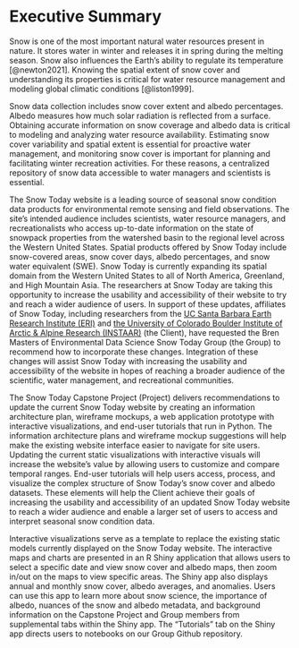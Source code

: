 # Executive Summary {-}

Snow is one of the most important natural water resources present in nature. It stores water in winter and releases it in spring during the melting season. Snow also influences the Earth’s ability to regulate its temperature [@newton2021]. Knowing the spatial extent of snow cover and understanding its properties is critical for water resource management and modeling global climatic conditions [@liston1999].

Snow data collection includes snow cover extent and albedo percentages. Albedo measures how much solar radiation is reflected from a surface. Obtaining accurate information on snow coverage and albedo data is critical to modeling and analyzing water resource availability. Estimating snow cover variability and spatial extent is essential for proactive water management, and monitoring snow cover is important for planning and facilitating winter recreation activities. For these reasons, a centralized repository of snow data accessible to water managers and scientists is essential.

The Snow Today website is a leading source of seasonal snow condition data products for environmental remote sensing and field observations. The site’s intended audience includes scientists, water resource managers, and recreationalists who access up-to-date information on the state of snowpack properties from the watershed basin to the regional level across the Western United States. Spatial products offered by Snow Today include snow-covered areas, snow cover days, albedo percentages, and snow water equivalent (SWE). Snow Today is currently expanding its spatial domain from the Western United States to all of North America, Greenland, and High Mountain Asia. The researchers at Snow Today are taking this opportunity to increase the usability and accessibility of their website to try and reach a wider audience of users. In support of these updates, affiliates of Snow Today, including researchers from the [UC Santa Barbara Earth Research Institute (ERI)](https://www.eri.ucsb.edu/) and [the University of Colorado Boulder Institute of Arctic & Alpine Research (INSTAAR)](https://instaar.colorado.edu/) (the Client), have requested the Bren Masters of Environmental Data Science Snow Today Group (the Group) to recommend how to incorporate these changes. Integration of these changes will assist Snow Today with increasing the usability and accessibility of the website in hopes of reaching a broader audience of the scientific, water management, and recreational communities. 

The Snow Today Capstone Project (Project) delivers recommendations to update the current Snow Today website by creating an information architecture plan, wireframe mockups, a web application prototype with interactive visualizations, and end-user tutorials that run in Python. The information architecture plans and wireframe mockup suggestions will help make the existing website interface easier to navigate for site users. Updating the current static visualizations with interactive visuals will increase the website’s value by allowing users to customize and compare temporal ranges. End-user tutorials will help users access, process, and visualize the complex structure of Snow Today’s snow cover and albedo datasets. These elements will help the Client achieve their goals of increasing the usability and accessibility of an updated Snow Today website to reach a wider audience and enable a larger set of users to access and interpret seasonal snow condition data.

Interactive visualizations serve as a template to replace the existing static models currently displayed on the Snow Today website. The interactive maps and charts are presented in an R Shiny application that allows users to select a specific date and view snow cover and albedo maps, then zoom in/out on the maps to view specific areas. The Shiny app also displays annual and monthly snow cover, albedo averages, and anomalies. Users can use this app to learn more about snow science, the importance of albedo, nuances of the snow and albedo metadata, and background information on the Capstone Project and Group members from supplemental tabs within the Shiny app. The “Tutorials” tab on the Shiny app directs users to notebooks on our Group Github repository.
